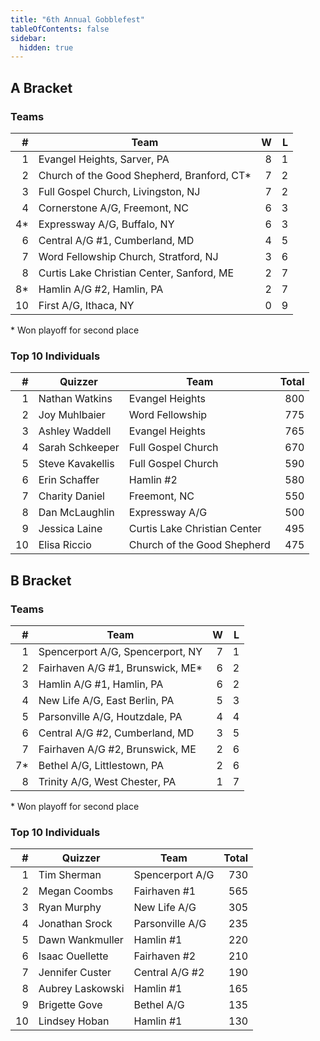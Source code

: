 ```yaml
---
title: "6th Annual Gobblefest"
tableOfContents: false
sidebar:
  hidden: true
---
```


## A Bracket

### Teams

|    # | Team                                       |    W |    L |
| ---: | ------------------------------------------ | ---: | ---: |
|    1 | Evangel Heights, Sarver, PA                |    8 |    1 |
|    2 | Church of the Good Shepherd, Branford, CT* |    7 |    2 |
|    3 | Full Gospel Church, Livingston, NJ         |    7 |    2 |
|    4 | Cornerstone A/G, Freemont, NC              |    6 |    3 |
|   4* | Expressway A/G, Buffalo, NY                |    6 |    3 |
|    6 | Central A/G #1, Cumberland, MD             |    4 |    5 |
|    7 | Word Fellowship Church, Stratford, NJ      |    3 |    6 |
|    8 | Curtis Lake Christian Center, Sanford, ME  |    2 |    7 |
|   8* | Hamlin A/G #2, Hamlin, PA                  |    2 |    7 |
|   10 | First A/G, Ithaca, NY                      |    0 |    9 |

\* Won playoff for second place

### Top 10 Individuals

|    # | Quizzer          | Team                         | Total |
| ---: | ---------------- | ---------------------------- | ----: |
|    1 | Nathan Watkins   | Evangel Heights              |   800 |
|    2 | Joy Muhlbaier    | Word Fellowship              |   775 |
|    3 | Ashley Waddell   | Evangel Heights              |   765 |
|    4 | Sarah Schkeeper  | Full Gospel Church           |   670 |
|    5 | Steve Kavakellis | Full Gospel Church           |   590 |
|    6 | Erin Schaffer    | Hamlin #2                    |   580 |
|    7 | Charity Daniel   | Freemont, NC                 |   550 |
|    8 | Dan McLaughlin   | Expressway A/G               |   500 |
|    9 | Jessica Laine    | Curtis Lake Christian Center |   495 |
|   10 | Elisa Riccio     | Church of the Good Shepherd  |   475 |

## B Bracket

### Teams

|    # | Team                             |    W |    L |
| ---: | -------------------------------- | ---: | ---: |
|    1 | Spencerport A/G, Spencerport, NY |    7 |    1 |
|    2 | Fairhaven A/G #1, Brunswick, ME* |    6 |    2 |
|    3 | Hamlin A/G #1, Hamlin, PA        |    6 |    2 |
|    4 | New Life A/G, East Berlin, PA    |    5 |    3 |
|    5 | Parsonville A/G, Houtzdale, PA   |    4 |    4 |
|    6 | Central A/G #2, Cumberland, MD   |    3 |    5 |
|    7 | Fairhaven A/G #2, Brunswick, ME  |    2 |    6 |
|   7* | Bethel A/G, Littlestown, PA      |    2 |    6 |
|    8 | Trinity A/G, West Chester, PA    |    1 |    7 |

\* Won playoff for second place

### Top 10 Individuals

|    # | Quizzer          | Team            | Total |
| ---: | ---------------- | --------------- | ----: |
|    1 | Tim Sherman      | Spencerport A/G |   730 |
|    2 | Megan Coombs     | Fairhaven #1    |   565 |
|    3 | Ryan Murphy      | New Life A/G    |   305 |
|    4 | Jonathan Srock   | Parsonville A/G |   235 |
|    5 | Dawn Wankmuller  | Hamlin #1       |   220 |
|    6 | Isaac Ouellette  | Fairhaven #2    |   210 |
|    7 | Jennifer Custer  | Central A/G #2  |   190 |
|    8 | Aubrey Laskowski | Hamlin #1       |   165 |
|    9 | Brigette Gove    | Bethel A/G      |   135 |
|   10 | Lindsey Hoban    | Hamlin #1       |   130 |
